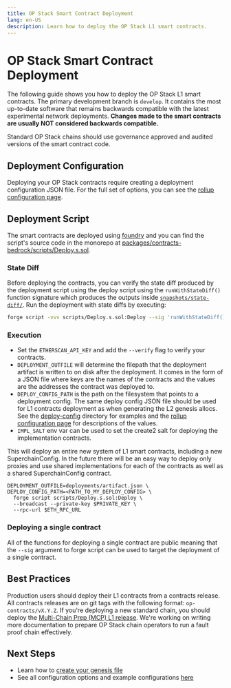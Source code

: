```yaml
---
title: OP Stack Smart Contract Deployment
lang: en-US
description: Learn how to deploy the OP Stack L1 smart contracts.
---
```



# OP Stack Smart Contract Deployment

The following guide shows you how to deploy the OP Stack L1 smart contracts.
The primary development branch is `develop`. It contains the most up-to-date
software that remains backwards compatible with the latest experimental
network deployments. **Changes made to the smart contracts are usually
NOT considered backwards compatible.**

<Callout>
  Standard OP Stack chains should use governance approved and audited versions
  of the smart contract code.
</Callout>

## Deployment Configuration

Deploying your OP Stack contracts require creating a deployment configuration
JSON file. For the full set of options, you can see the [rollup configuration page](/builders/chain-operators/configuration/rollup).

## Deployment Script

The smart contracts are deployed using [foundry](https://github.com/foundry-rs)
and you can find the script's source code in the monorepo at 
[packages/contracts-bedrock/scripts/Deploy.s.sol](https://github.com/ethereum-optimism/optimism/blob/develop/packages/contracts-bedrock/scripts/Deploy.s.sol).

### State Diff

Before deploying the contracts, you can verify the state diff produced by the deployment script using the
deploy script using the `runWithStateDiff()` function signature which produces
the outputs inside [`snapshots/state-diff/`](https://github.com/ethereum-optimism/optimism/tree/develop/packages/contracts-bedrock/snapshots/state-diff).
Run the deployment with state diffs by executing:

```bash
forge script -vvv scripts/Deploy.s.sol:Deploy --sig 'runWithStateDiff()' --rpc-url $ETH_RPC_URL --broadcast --private-key $PRIVATE_KEY
```

### Execution

*   Set the `ETHERSCAN_API_KEY` and add the `--verify` flag to verify your
    contracts.
*   `DEPLOYMENT_OUTFILE` will determine the filepath that the deployment
    artifact is written to on disk after the deployment. It comes in the form of a
    JSON file where keys are the names of the contracts and the values are the
    addresses the contract was deployed to.
*   `DEPLOY_CONFIG_PATH` is the path on the filesystem that points to a deployment
    config. The same deploy config JSON file should be used for L1 contracts
    deployment as when generating the L2 genesis allocs. See the [deploy-config](https://github.com/ethereum-optimism/optimism/tree/develop/packages/contracts-bedrock/deploy-config)
    directory for examples and the [rollup configuration page](/builders/chain-operators/configuration/rollup)
    for descriptions of the values.
*   `IMPL_SALT` env var can be used to set the create2 salt for deploying the
    implementation contracts.

This will deploy an entire new system of L1 smart contracts, including a new
SuperchainConfig. In the future there will be an easy way to deploy only
proxies and use shared implementations for each of the contracts as well as a
shared SuperchainConfig contract.

```
DEPLOYMENT_OUTFILE=deployments/artifact.json \
DEPLOY_CONFIG_PATH=<PATH_TO_MY_DEPLOY_CONFIG> \
  forge script scripts/Deploy.s.sol:Deploy \
  --broadcast --private-key $PRIVATE_KEY \
  --rpc-url $ETH_RPC_URL
```

### Deploying a single contract

All of the functions for deploying a single contract are public meaning that
the `--sig` argument to forge script can be used to target the deployment of a
single contract.

## Best Practices

Production users should deploy their L1 contracts from a contracts release.
All contracts releases are on git tags with the following format:
`op-contracts/vX.Y.Z`. If you're deploying a new standard chain, you should
deploy the [Multi-Chain Prep (MCP) L1 release](https://github.com/ethereum-optimism/optimism/releases/tag/op-contracts%2Fv1.3.0).
We're working on writing more documentation to prepare OP Stack chain operators
to run a fault proof chain effectively.

## Next Steps

*   Learn how to [create your genesis file](/builders/chain-operators/deploy/genesis)
*   See all configuration options and example configurations [here](/builders/chain-operators/configuration/rollup)
